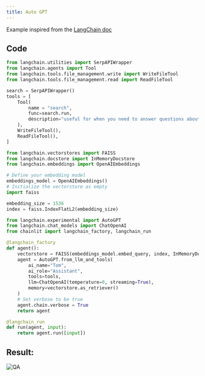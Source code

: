 ```yaml
---
title: Auto GPT
---
```


Example inspired from the [LangChain doc](https://python.langchain.com/en/latest/use_cases/autonomous_agents/autogpt.html)

## Code
```python
from langchain.utilities import SerpAPIWrapper
from langchain.agents import Tool
from langchain.tools.file_management.write import WriteFileTool
from langchain.tools.file_management.read import ReadFileTool

search = SerpAPIWrapper()
tools = [
    Tool(
        name = "search",
        func=search.run,
        description="useful for when you need to answer questions about current events. You should ask targeted questions"
    ),
    WriteFileTool(),
    ReadFileTool(),
]

from langchain.vectorstores import FAISS
from langchain.docstore import InMemoryDocstore
from langchain.embeddings import OpenAIEmbeddings

# Define your embedding model
embeddings_model = OpenAIEmbeddings()
# Initialize the vectorstore as empty
import faiss

embedding_size = 1536
index = faiss.IndexFlatL2(embedding_size)

from langchain.experimental import AutoGPT
from langchain.chat_models import ChatOpenAI
from chainlit import langchain_factory, langchain_run

@langchain_factory
def agent():
    vectorstore = FAISS(embeddings_model.embed_query, index, InMemoryDocstore({}), {})
    agent = AutoGPT.from_llm_and_tools(
        ai_name="Tom",
        ai_role="Assistant",
        tools=tools,
        llm=ChatOpenAI(temperature=0, streaming=True),
        memory=vectorstore.as_retriever()
    )
    # Set verbose to be true
    agent.chain.verbose = True
    return agent

@langchain_run
def run(agent, input):
    return agent.run([input])
```

## Result:
![QA](/images/auto-gpt.png)